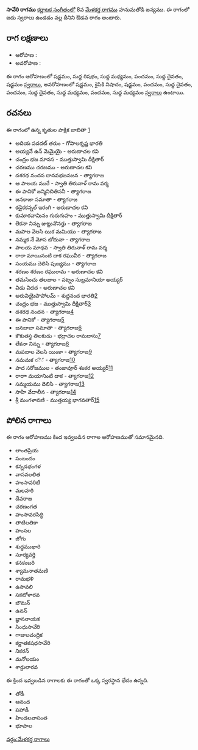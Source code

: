 {{Infobox ragam
	| name          	= సావేరి
	| synonym	    	= 
	| mela          	= 
	| chakra        	= 
	| janaka        	= 
	| type          	= ఔడవ
	| arohanam      	= {{svaraC|S|R1|M1|P|D1|S'}} 
	| avarohanam    	= {{svaraC|S'|N2|S|P|D1|P|D1|M1|P|M1}}
	| jeeva         	=
	| chhaya        	=
	| nyasa         	=
	| vishesha      	= 
	| equivalent  		= 
}}
{{కర్ణాటక సంగీత రాగాలు}}
'''సావేరి రాగము''' [[కర్ణాటక సంగీతం]]లో 8వ [[మేళకర్త రాగము]] హనుమతోడి జన్యము.  ఈ రాగంలో ఐదు స్వరాలు ఉండడం వల్ల దీనిని ఔడవ రాగం అంటారు.


==రాగ లక్షణాలు==


* ఆరోహణ : {{svaraC|S|R1|M1|P|D1|S'}} 
* అవరోహణ : {{svaraC|S'|N2|S|P|D1|P|D1|M1|P|M1}}

ఈ రాగం ఆరోహణంలో షడ్జమం, సుద్ద రిషభం, సుద్ద మధ్యమం, పంచమం, సుద్ద దైవతం, షడ్జమం [[స్వరాలు]], అవరోహణంలో షడ్జమం, కైసికి నిషాదం, షడ్జమం, పంచమం, సుద్ద దైవతం, పంచమం, సుద్ద దైవతం, సుద్ద మధ్యమం, పంచమం, సుద్ద మధ్యమం [[స్వరాలు]] ఉంటాయి.

==రచనలు==
ఈ రాగంలో ఉన్న కృతుల పాక్షిక జాబితా [https://github.com/ssrihari/ragavardhini/blob/master/ragas/kritis.psv]
* అదియ పదదట్ తరుం - గోపాలకృష్ణ భారతి
* అయ్యనే ఉన్ మెమైయై - అరుణాచల కవి
* చంద్రం భజ మానస - ముత్తుస్వామి దీక్షితార్
* చరణము చరణము - అరుణాచల కవి
* దశరథ నందన దానవభజనజన - త్యాగరాజ
* ఆ పాలయ మురే - స్వాతి తిరునాళ్ రామ వర్మ
* ఈ పానికో జన్మినిచితిననీ - త్యాగరాజ
* జనకాజా సమాతా - త్యాగరాజ
* కడైకకన్నల్ ఇరంగి - అరుణాచల కవి
* కుమారవామినం గురుగుహం - ముత్తుస్వామి దీక్షితార్
* లెకనా నిన్ను జుట్టునొనర్తు - త్యాగరాజ
* మపాల వెలసి యిక మమియు - త్యాగరాజ
* నమ్మక నే మోస బోదునా - త్యాగరాజ
* పాలయ మాధవ - స్వాతి తిరునాళ్ రామ వర్మ
* రారా మాయినంటి దాక రఘువీర - త్యాగరాజ
* సంయము దెలిసి పుణ్యము - త్యాగరాజ
* శరణం శరణం రఘురామ - అరుణాచల కవి
* తమసించు తలజాల - పట్నం సుబ్రమానియా అయ్యర్
* విడు విదద - అరుణాచల కవి
* అరువియైపొపోలమ్ - శుధ్ధనంద భారతి[http://www.karnatik.com/c1639.shtml]
* చంద్రం భజ - ముత్తుస్వామి దీక్షితార్[http://www.karnatik.com/c1425.shtml]
* దశరథ నందన - త్యాగరాజ[http://www.karnatik.com/c2250.shtml]
* ఈ పానికో - త్యాగరాజ[http://www.karnatik.com/c2310.shtml]
* జనజాజా సమాతా - త్యాగరాజ[http://www.karnatik.com/c2370.shtml]
* కౌకుతస్థ తిలకుడు - భద్రాచల రామదాసు[http://www.karnatik.com/c2478.shtml]
* లేకనా నిన్ను - త్యాగరాజ[http://www.karnatik.com/c1362.shtml]
* మపబాల వెలసి యింకా - త్యాగరాజ[http://www.karnatik.com/c2548.shtml]
* నమమక ನెౕ - త్యాగరాజ[http://www.karnatik.com/c2581.shtml]
* పాద సరోజముల - తంజావూర్ శంకర అయ్యర్[http://www.karnatik.com/c2957.shtml]
* రారాా మయానింటి దాక - త్యాగరాజ[http://www.karnatik.com/c2787.shtml]
* సమ్మయము దెలిసి - త్యాగరాజ[http://www.karnatik.com/c2799.shtml]
* సాహి వేదాలీన - త్యాగరాజ[http://www.karnatik.com/c2818.shtml]
* శ్రీ మంగళావణి - ముత్తయ్య భాగవతార్[http://www.karnatik.com/c2010.shtml]




==పోలిన రాగాలు==
ఈ రాగం ఆరోహణము కింద ఇవ్వబడిన రాగాల ఆరోహణముతో సమానమైనది.
* లాంతప్రియ
* సంబందం
* కన్నడభంగళ
* వాసవలలిత
* హంసావరిటీ
* మలహరి
* దేవరాజ
* చరణంగత
* హంసావరసిద్ధి
* తాటిలతికా
* హంసల
* జోగు
* శుధ్ధముఖారి
* సూర్యవర్తి
* కనకంబరి
* శ్యామనాతమణి
* రామభళి
* ఉసావలి
* సకటోళారవ
* బౌమన్
* ఉనన్
* జ్ఞాననాయక
* సింధుసావేరి
* గాజులచంద్రిక
* కర్ణాతకషధసావేరి
* నికరన్
* మనోలయం
* శార్దులారవ

ఈ క్రింద ఇవ్వబడిన రాగాలకు ఈ రాగంతో ఒక్క స్వరస్థాన భేదం ఉన్నది.
* తోడీ
* ఆనంద
* పహాడీ
* హిండలవాసంత
* భూపాల



[[వర్గం:మేళకర్త రాగాలు]]